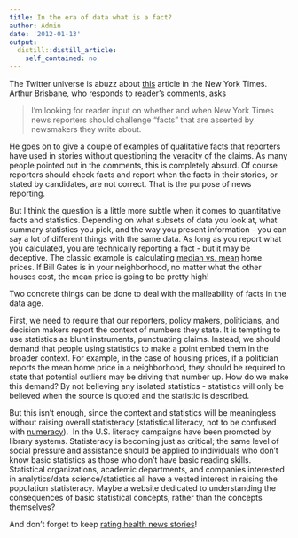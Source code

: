 ```yaml
---
title: In the era of data what is a fact?
author: Admin
date: '2012-01-13'
output:
  distill::distill_article:
    self_contained: no
---
```


The Twitter universe is abuzz about <a href="http://publiceditor.blogs.nytimes.com/2012/01/12/should-the-times-be-a-truth-vigilante/?pagewanted=all" target="_blank">this</a> article in the New York Times. Arthur Brisbane, who responds to reader&#8217;s comments, asks 

> <span>I’m looking for reader input on whether and when New York Times news reporters should challenge “facts” that are asserted by newsmakers they write about.</span>

<span>He goes on to give a couple of examples of qualitative facts that reporters have used in stories without questioning the veracity of the claims. </span>As many people pointed out in the comments, this is completely absurd. Of course reporters should check facts and report when the facts in their stories, or stated by candidates, are not correct. That is the purpose of news reporting. 

But I think the question is a little more subtle when it comes to quantitative facts and statistics. Depending on what subsets of data you look at, what summary statistics you pick, and the way you present information - you can say a lot of different things with the same data. As long as you report what you calculated, you are technically reporting a fact - but it may be deceptive. The classic example is calculating <a href="http://en.wikipedia.org/wiki/Real_estate_pricing" target="_blank">median vs. mean</a> home prices. If Bill Gates is in your neighborhood, no matter what the other houses cost, the mean price is going to be pretty high! 

Two concrete things can be done to deal with the malleability of facts in the data age.

First, we need to require that our reporters, policy makers, politicians, and decision makers report the context of numbers they state. It is tempting to use statistics as blunt instruments, punctuating claims. Instead, we should demand that people using statistics to make a point embed them in the broader context. For example, in the case of housing prices, if a politician reports the mean home price in a neighborhood, they should be required to state that potential outliers may be driving that number up. How do we make this demand? By not believing any isolated statistics - statistics will only be believed when the source is quoted and the statistic is described.  

But this isn&#8217;t enough, since the context and statistics will be meaningless without raising overall statisteracy (statistical literacy, not to be confused with <a href="http://en.wikipedia.org/wiki/Numeracy" target="_blank">numeracy</a>).  In the U.S. literacy campaigns have been promoted by library systems. Statisteracy is becoming just as critical; the same level of social pressure and assistance should be applied to individuals who don&#8217;t know basic statistics as those who don&#8217;t have basic reading skills. Statistical organizations, academic departments, and companies interested in analytics/data science/statistics all have a vested interest in raising the population statisteracy. Maybe a website dedicated to understanding the consequences of basic statistical concepts, rather than the concepts themselves?

And don&#8217;t forget to keep <a href="http://simplystatistics.tumblr.com/post/15669033251/healthnewsrater" target="_blank">rating health news stories</a>!
